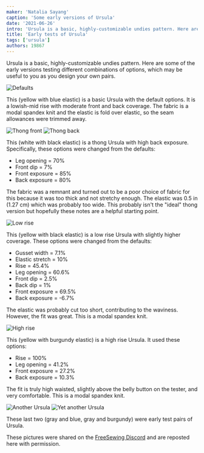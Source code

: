 ```yaml
---
maker: 'Natalia Sayang'
caption: 'Some early versions of Ursula'
date: '2021-06-26'
intro: 'Ursula is a basic, highly-customizable undies pattern. Here are some of the early versions testing different combinations of options, which may be useful to you as you design your own pairs.'
title: 'Early tests of Ursula'
tags: ['ursula']
authors: 19867
---
```


<!-- truncate -->

Ursula is a basic, highly-customizable undies pattern. Here are some of the early versions testing different combinations of options, which may be useful to you as you design your own pairs.

![Defaults](https://posts.freesewing.org/uploads/ursula_test_pairs_ursula1_39e33a7ec8.jpg)

This (yellow with blue elastic) is a basic Ursula with the default options. It is a lowish-mid rise with moderate front and back coverage. The fabric is a modal spandex knit and the elastic is fold over elastic, so the seam allowances were trimmed away.

![Thong front](https://posts.freesewing.org/uploads/ursula_test_pairs_ursula2_2adedd2fd1.jpg)
![Thong back](https://posts.freesewing.org/uploads/ursula_test_pairs_ursula3_4747862e3e.jpg)

This (white with black elastic) is a thong Ursula with high back exposure. Specifically, these options were changed from the defaults:

- Leg opening = 70%
- Front dip = 7%
- Front exposure = 85%
- Back exposure = 80%

The fabric was a remnant and turned out to be a poor choice of fabric for this because it was too thick and not stretchy enough. The elastic was 0.5 in (1.27 cm) which was probably too wide. This probably isn't the "ideal" thong version but hopefully these notes are a helpful starting point.

![Low rise](https://posts.freesewing.org/uploads/ursula_test_pairs_ursula4_1f456a1430.jpg)

This (yellow with black elastic) is a low rise Ursula with slightly higher coverage. These options were changed from the defaults:

- Gusset width = 7.1%
- Elastic stretch = 10%
- Rise = 45.4%
- Leg opening = 60.6%
- Front dip = 2.5%
- Back dip = 1%
- Front exposure = 69.5%
- Back exposure = -6.7%

The elastic was probably cut too short, contributing to the waviness. However, the fit was great. This is a modal spandex knit.

![High rise](https://posts.freesewing.org/uploads/ursula_test_pairs_ursula5_458fcc1b0c.jpg)

This (yellow with burgundy elastic) is a high rise Ursula. It used these options:

- Rise = 100%
- Leg opening = 41.2%
- Front exposure = 27.2%
- Back exposure = 10.3%

The fit is truly high waisted, slightly above the belly button on the tester, and very comfortable. This is a modal spandex knit.

![Another Ursula](https://posts.freesewing.org/uploads/ursula_test_pairs_ursula6_4b570ee428.jpg)
![Yet another Ursula](https://posts.freesewing.org/uploads/ursula_test_pairs_ursula7_42e5238dc4.jpg)

These last two (gray and blue, gray and burgundy) were early test pairs of Ursula.

<Note>

These pictures were shared on the [FreeSewing Discord](https://discord.freesewing.org/) and are reposted here with permission.

</Note>
